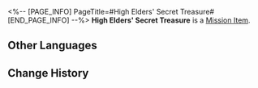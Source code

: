 <%-- [PAGE_INFO]
PageTitle=#High Elders' Secret Treasure#
[END_PAGE_INFO] --%>
{{Item Infobox
|id          = 140302
|image       = Item High Elders' Secret Treasure.png
|type        = Mission Item
|invCategory = Missions
|rarity      = 3
|effect      = 
|description = Mr. Xiyan shoves a jewelry box into your hands. The box is full of fake emerald pendants made from green beer bottle glass and fake diamond rings made of glass marbles. He says this is the high elders' secret treasure. You say there's no way that's the case. He says he's the scriptwriter, not you. You decide to get him back later.
}}
{{Description|''"Never mind... just perform it like it's a mime without prop..."''}}
'''High Elders' Secret Treasure''' is a [[Mission Item]].

==Other Languages==
{{Other Languages
|en   = High Elders' Secret Treasure
|zhs  = 龙尊的秘宝
|zht  = 龍尊的秘寶
|ja   = 龍尊の秘宝
|ko   = 용존의 보물
|es   = Tesoro del Gran Maestre
|fr   = Trésor secret du Grand ancien
|ru   = Сокровище Верховного старейшины
|th   = สมบัติลับของมังกรผู้ทรงเกียรติ
|vi   = Long Tôn Bí Bảo
|de   = Geheimer Schatz der Hohen Ältesten
|id   = Harta Pusaka Naga Terhormat
|pt   = Tesouro Secreto dos Grandes Mestres
}}

==Change History==
{{Change History|1.2}}